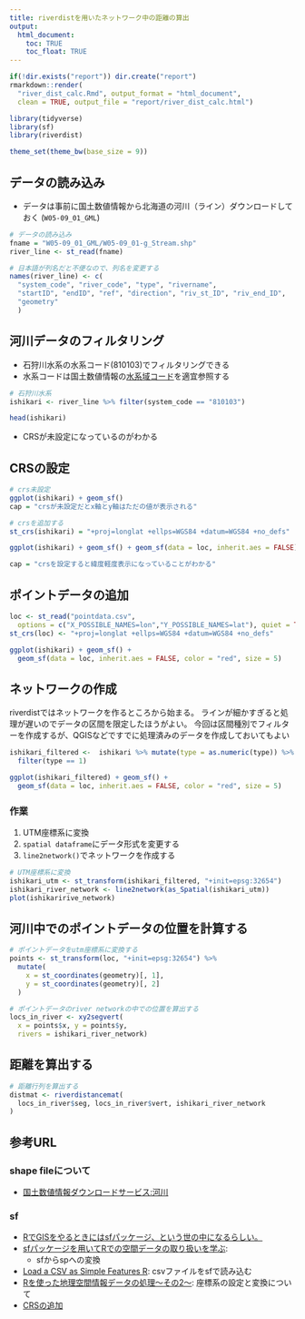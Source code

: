 ```yaml
---
title: riverdistを用いたネットワーク中の距離の算出
output:
  html_document:
    toc: TRUE
    toc_float: TRUE
---
```


```r
if(!dir.exists("report")) dir.create("report")
rmarkdown::render(
  "river_dist_calc.Rmd", output_format = "html_document",
  clean = TRUE, output_file = "report/river_dist_calc.html")
```

```r
library(tidyverse)
library(sf)
library(riverdist)
```

```r
theme_set(theme_bw(base_size = 9))
```

## データの読み込み

- データは事前に国土数値情報から北海道の河川（ライン）ダウンロードしておく (`W05-09_01_GML`)

```r
# データの読み込み
fname = "W05-09_01_GML/W05-09_01-g_Stream.shp"
river_line <- st_read(fname)

# 日本語が列名だと不便なので、列名を変更する
names(river_line) <- c(
  "system_code", "river_code", "type", "rivername",
  "startID", "endID", "ref", "direction", "riv_st_ID", "riv_end_ID",
  "geometry"
  )
```

## 河川データのフィルタリング

- 石狩川水系の水系コード(810103)でフィルタリングできる
- 水系コードは国土数値情報の[水系域コード](https://nlftp.mlit.go.jp/ksj/gml/codelist/WaterSystemCodeCd.html)を適宜参照する

```r
# 石狩川水系
ishikari <- river_line %>% filter(system_code == "810103")
```

```r
head(ishikari)
```

- CRSが未設定になっているのがわかる

## CRSの設定

```r
# crs未設定
ggplot(ishikari) + geom_sf()
cap = "crsが未設定だとx軸とy軸はただの値が表示される"
```

```r
# crsを追加する
st_crs(ishikari) = "+proj=longlat +ellps=WGS84 +datum=WGS84 +no_defs"

ggplot(ishikari) + geom_sf() + geom_sf(data = loc, inherit.aes = FALSE)

cap = "crsを設定すると緯度軽度表示になっていることがわかる"
```


## ポイントデータの追加

```r
loc <- st_read("pointdata.csv",
  options = c("X_POSSIBLE_NAMES=lon","Y_POSSIBLE_NAMES=lat"), quiet = TRUE)
st_crs(loc) <- "+proj=longlat +ellps=WGS84 +datum=WGS84 +no_defs"
```

```r
ggplot(ishikari) + geom_sf() +
  geom_sf(data = loc, inherit.aes = FALSE, color = "red", size = 5)
```


## ネットワークの作成

riverdistではネットワークを作るところから始まる。
ラインが細かすぎると処理が遅いのでデータの区間を限定したほうがよい。
今回は区間種別でフィルターを作成するが、QGISなどですでに処理済みのデータを作成しておいてもよい

```r
ishikari_filtered <-  ishikari %>% mutate(type = as.numeric(type)) %>% 
  filter(type == 1)

ggplot(ishikari_filtered) + geom_sf() + 
  geom_sf(data = loc, inherit.aes = FALSE, color = "red", size = 5)
```

### 作業

1. UTM座標系に変換
2. `spatial dataframe`にデータ形式を変更する
3. `line2network()`でネットワークを作成する

```r
# UTM座標系に変換
ishikari_utm <- st_transform(ishikari_filtered, "+init=epsg:32654")
ishikari_river_network <- line2network(as_Spatial(ishikari_utm))
plot(ishikaririve_network)
```

## 河川中でのポイントデータの位置を計算する

```r
# ポイントデータをutm座標系に変換する
points <- st_transform(loc, "+init=epsg:32654") %>% 
  mutate(
    x = st_coordinates(geometry)[, 1],
    y = st_coordinates(geometry)[, 2]
  )

# ポイントデータのriver networkの中での位置を算出する
locs_in_river <- xy2segvert(
  x = points$x, y = points$y,
  rivers = ishikari_river_network)
```

## 距離を算出する

```r
# 距離行列を算出する
distmat <- riverdistancemat(
  locs_in_river$seg, locs_in_river$vert, ishikari_river_network
)
```


## 参考URL

### shape fileについて

- [国土数値情報ダウンロードサービス:河川](https://nlftp.mlit.go.jp/ksj/gml/datalist/KsjTmplt-W05.html)

### sf

- [RでGISをやるときにはsfパッケージ、という世の中になるらしい。](https://notchained.hatenablog.com/entry/2017/01/06/213333)
- [sfパッケージを用いてRでの空間データの取り扱いを学ぶ](https://tsukubar.github.io/r-spatial-guide/simple-feature-for-r.html):
  - sfからspへの変換
- [Load a CSV as Simple Features R](https://gis.stackexchange.com/questions/305403/load-a-csv-as-simple-features-r): csvファイルをsfで読み込む
- [Rを使った地理空間情報データの処理～その2～](https://qiita.com/iwasaki_kenichi/items/e2f0c6777263a93c7230): 座標系の設定と変換について
- [CRSの追加](https://keita43a.hatenablog.com/entry/2018/10/24/004341)